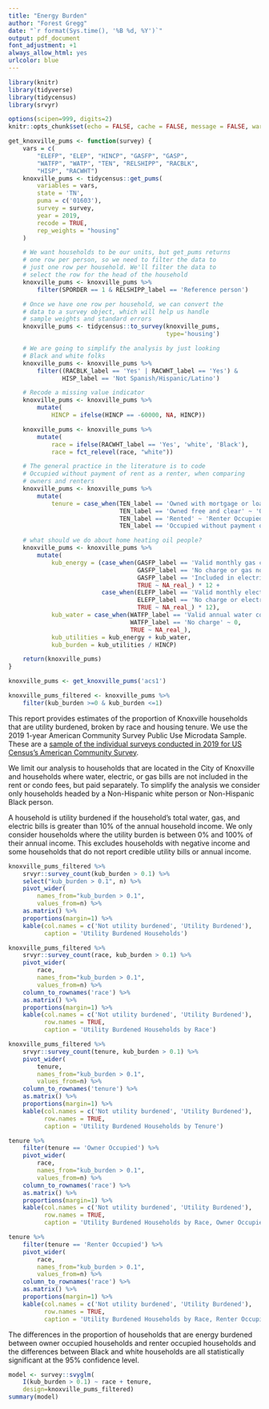 ```yaml
---
title: "Energy Burden"
author: "Forest Gregg"
date: "`r format(Sys.time(), '%B %d, %Y')`"
output: pdf_document
font_adjustment: +1
always_allow_html: yes 
urlcolor: blue
---
```


```r
library(knitr)
library(tidyverse)
library(tidycensus)
library(srvyr)

options(scipen=999, digits=2)
knitr::opts_chunk$set(echo = FALSE, cache = FALSE, message = FALSE, warning = FALSE, max.print = -1)
```

```r
get_knoxville_pums <- function(survey) {
    vars = c(
        "ELEFP", "ELEP", "HINCP", "GASFP", "GASP",
        "WATFP", "WATP", "TEN", "RELSHIPP", "RACBLK",
        "HISP", "RACWHT")
    knoxville_pums <- tidycensus::get_pums(
        variables = vars,
        state = 'TN',
        puma = c('01603'),
        survey = survey,
        year = 2019,
        recode = TRUE,
        rep_weights = "housing"
    )

    # We want households to be our units, but get_pums returns
    # one row per person, so we need to filter the data to
    # just one row per household. We'll filter the data to
    # select the row for the head of the household
    knoxville_pums <- knoxville_pums %>%
        filter(SPORDER == 1 & RELSHIPP_label == 'Reference person')

    # Once we have one row per household, we can convert the
    # data to a survey object, which will help us handle
    # sample weights and standard errors
    knoxville_pums <- tidycensus::to_survey(knoxville_pums,
                                            type='housing')

    # We are going to simplify the analysis by just looking
    # Black and white folks
    knoxville_pums <- knoxville_pums %>%
        filter((RACBLK_label == 'Yes' | RACWHT_label == 'Yes') & 
               HISP_label == 'Not Spanish/Hispanic/Latino')

    # Recode a missing value indicator
    knoxville_pums <- knoxville_pums %>%
        mutate(
            HINCP = ifelse(HINCP == -60000, NA, HINCP))

    knoxville_pums <- knoxville_pums %>%
        mutate(
            race = ifelse(RACWHT_label == 'Yes', 'white', 'Black'),
            race = fct_relevel(race, "white"))

    # The general practice in the literature is to code
    # Occupied without payment of rent as a renter, when comparing
    # owners and renters
    knoxville_pums <- knoxville_pums %>%
        mutate(
            tenure = case_when(TEN_label == 'Owned with mortgage or loan (include home equity loans)' ~ 'Owner Occupied',
                               TEN_label == 'Owned free and clear' ~ 'Owner Occupied',
                               TEN_label == 'Rented' ~ 'Renter Occupied',
                               TEN_label == 'Occupied without payment of rent' ~ 'Renter Occupied'))

    # what should we do about home heating oil people?
    knoxville_pums <- knoxville_pums %>% 
        mutate(
            kub_energy = (case_when(GASFP_label == 'Valid monthly gas cost in GASP' ~ GASP,
                                    GASFP_label == 'No charge or gas not used' ~ 0,
                                    GASFP_label == 'Included in electricity payment' ~ 0,
                                    TRUE ~ NA_real_) * 12 +
                          case_when(ELEFP_label == 'Valid monthly electricity cost in ELEP' ~ ELEP,
                                    ELEFP_label == 'No charge or electricity not used' ~ 0,
                                    TRUE ~ NA_real_) * 12),
            kub_water = case_when(WATFP_label == 'Valid annual water cost in WATP' ~ WATP,
                                  WATFP_label == 'No charge' ~ 0,
                                  TRUE ~ NA_real_),
            kub_utilities = kub_energy + kub_water,
            kub_burden = kub_utilities / HINCP)

    return(knoxville_pums)
}
```

```r
knoxville_pums <- get_knoxville_pums('acs1')

knoxville_pums_filtered <- knoxville_pums %>% 
    filter(kub_burden >=0 & kub_burden <=1)
```

This report provides estimates of the proportion of Knoxville households that
are utility burdened, broken by race and housing
tenure. We use the 2019 1-year American Community Survey 
Public Use Microdata Sample. These are a [sample of the individual surveys
conducted in 2019 for US Census's American Community Survey](https://www.census.gov/programs-surveys/acs/microdata.html).

We limit our analysis to households that are located in the City of Knoxville and
households where water, electric, or gas bills are not included in the rent or condo fees, but paid
separately. To simplify the analysis we consider only households headed by a Non-Hispanic
white person or Non-Hispanic Black person.

A household is utility burdened if the household's total water, gas, and 
electric bills is greater than 10% of the annual household income. We only consider households
where the utility burden is between 0% and 100% of their annual income. This excludes households
with negative income and some households that do not report credible utility bills or annual income.

```r
knoxville_pums_filtered %>% 
    srvyr::survey_count(kub_burden > 0.1) %>%
    select("kub_burden > 0.1", n) %>%
    pivot_wider(
        names_from="kub_burden > 0.1", 
        values_from=n) %>%
    as.matrix() %>%
    proportions(margin=1) %>% 
    kable(col.names = c('Not utility burdened', 'Utility Burdened'),
          caption = 'Utility Burdened Households')
```


```r
knoxville_pums_filtered %>% 
    srvyr::survey_count(race, kub_burden > 0.1) %>%
    pivot_wider(
        race,
        names_from="kub_burden > 0.1", 
        values_from=n) %>%
    column_to_rownames('race') %>%
    as.matrix() %>%
    proportions(margin=1) %>% 
    kable(col.names = c('Not utility burdened', 'Utility Burdened'),
          row.names = TRUE,
          caption = 'Utility Burdened Households by Race')
```

```r
knoxville_pums_filtered %>% 
    srvyr::survey_count(tenure, kub_burden > 0.1) %>%
    pivot_wider(
        tenure,
        names_from="kub_burden > 0.1", 
        values_from=n) %>%
    column_to_rownames('tenure') %>%
    as.matrix() %>%
    proportions(margin=1) %>% 
    kable(col.names = c('Not utility burdened', 'Utility Burdened'),
          row.names = TRUE,
          caption = 'Utility Burdened Households by Tenure')
```


```r
tenure %>% 
    filter(tenure == 'Owner Occupied') %>%
    pivot_wider(
        race,
        names_from="kub_burden > 0.1",
        values_from=n) %>%
    column_to_rownames('race') %>%
    as.matrix() %>%
    proportions(margin=1) %>% 
    kable(col.names = c('Not utility burdened', 'Utility Burdened'),
          row.names = TRUE,
          caption = 'Utility Burdened Households by Race, Owner Occupied')
```

```r
tenure %>% 
    filter(tenure == 'Renter Occupied') %>%
    pivot_wider(
        race,
        names_from="kub_burden > 0.1",
        values_from=n) %>%
    column_to_rownames('race') %>%
    as.matrix() %>%
    proportions(margin=1) %>% 
    kable(col.names = c('Not utility burdened', 'Utility Burdened'),
          row.names = TRUE,
          caption = 'Utility Burdened Households by Race, Renter Occupied')
```

The differences in the proportion of households that are energy burdened between 
owner occupied households and renter occupied households and the differences between
Black and white households are all statistically significant at the 95% confidence level.

```r
model <- survey::svyglm(
    I(kub_burden > 0.1) ~ race + tenure, 
    design=knoxville_pums_filtered)
summary(model)
```
